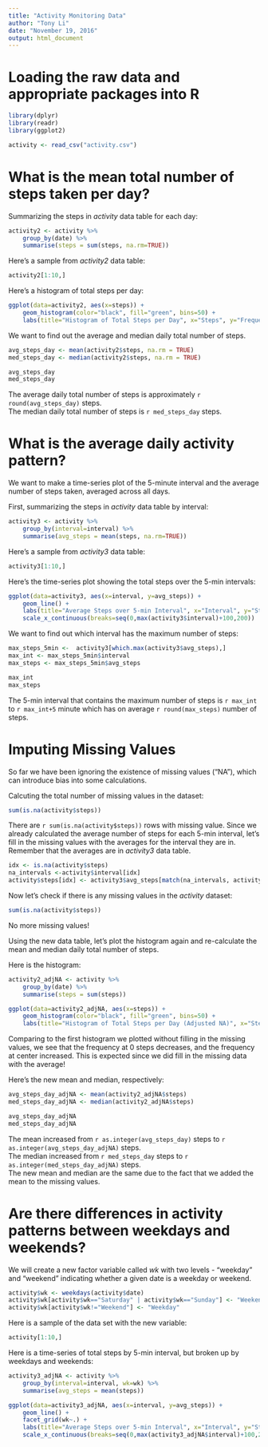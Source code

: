 ---
title: "Activity Monitoring Data"
author: "Tony Li"
date: "November 19, 2016"
output: html_document
---

Loading the raw data and appropriate packages into R
====================================================

```{r, message=FALSE}
library(dplyr)
library(readr)
library(ggplot2)

activity <- read_csv("activity.csv")
```

What is the mean total number of steps taken per day?
=====================================================

Summarizing the steps in *activity* data table for each day:

```{r}
activity2 <- activity %>%
    group_by(date) %>%
    summarise(steps = sum(steps, na.rm=TRUE))
```

Here's a sample from *activity2* data table:
```{r echo=FALSE}
activity2[1:10,]
```

Here's a histogram of total steps per day:
```{r}
ggplot(data=activity2, aes(x=steps)) +
    geom_histogram(color="black", fill="green", bins=50) +
    labs(title="Histogram of Total Steps per Day", x="Steps", y="Frequency")
```

We want to find out the average and median daily total number of steps.
```{r mean_med, include=TRUE}
avg_steps_day <- mean(activity2$steps, na.rm = TRUE)
med_steps_day <- median(activity2$steps, na.rm = TRUE)

avg_steps_day
med_steps_day
```

The average daily total number of steps is approximately `r round(avg_steps_day)` steps.  
The median daily total number of steps is `r med_steps_day` steps.

What is the average daily activity pattern?
===========================================

We want to make a time-series plot of the 5-minute interval and the average number
of steps taken, averaged across all days. 

First, summarizing the steps in *activity* data table by interval:
```{r}
activity3 <- activity %>%
    group_by(interval=interval) %>%
    summarise(avg_steps = mean(steps, na.rm=TRUE))
```

Here's a sample from *activity3* data table:
```{r echo=FALSE}
activity3[1:10,]
```


Here's the time-series plot showing the total steps over the 5-min intervals:

```{r}
ggplot(data=activity3, aes(x=interval, y=avg_steps)) +
    geom_line() +
    labs(title="Average Steps over 5-min Interval", x="Interval", y="Steps") +
    scale_x_continuous(breaks=seq(0,max(activity3$interval)+100,200))
```

We want to find out which interval has the maximum number of steps:
```{r include=TRUE}
max_steps_5min <-  activity3[which.max(activity3$avg_steps),]
max_int <- max_steps_5min$interval
max_steps <- max_steps_5min$avg_steps

max_int
max_steps
```
The 5-min interval that contains the maximum number of steps is `r max_int` to 
`r max_int+5` minute which has on average `r round(max_steps)` number of steps.  


Imputing Missing Values
=======================

So far we have been ignoring the existence of missing values ("NA"), which can
introduce bias into some calculations.  

Calcuting the total number of missing values in the dataset:
```{r}
sum(is.na(activity$steps))
```

There are `r sum(is.na(activity$steps))` rows with missing value. Since we already
calculated the average number of steps for each 5-min interval, let's fill in
the missing values with the averages for the interval they are in. Remember that
the averages are in *activity3* data table.

```{r}
idx <- is.na(activity$steps)
na_intervals <-activity$interval[idx]
activity$steps[idx] <- activity3$avg_steps[match(na_intervals, activity3$interval)]
```

Now let's check if there is any missing values in the *activity* dataset:
```{r}
sum(is.na(activity$steps))
```
No more missing values!


Using the new data table, let's plot the histogram again and re-calculate the
mean and median daily total number of steps.  

Here is the histogram:
```{r}
activity2_adjNA <- activity %>%
    group_by(date) %>%
    summarise(steps = sum(steps))

ggplot(data=activity2_adjNA, aes(x=steps)) +
    geom_histogram(color="black", fill="green", bins=50) +
    labs(title="Histogram of Total Steps per Day (Adjusted NA)", x="Steps", y="Frequency")
```

Comparing to the first histogram we plotted without filling in the missing values, we
see that the frequency at 0 steps decreases, and the frequency at center increased.
This is expected since we did fill in the missing data with the average!  

Here's the new mean and median, respectively:
```{r}
avg_steps_day_adjNA <- mean(activity2_adjNA$steps)
med_steps_day_adjNA <- median(activity2_adjNA$steps)

avg_steps_day_adjNA
med_steps_day_adjNA
```

The mean increased from `r as.integer(avg_steps_day)` steps to `r as.integer(avg_steps_day_adjNA)` steps.  
The median increased from `r med_steps_day` steps to `r as.integer(med_steps_day_adjNA)` steps.  
The new mean and median are the same due to the fact that we added the mean to the 
missing values.


Are there differences in activity patterns between weekdays and weekends?
==========================================================================

We will create a new factor variable called *wk* with two levels - "weekday"
and "weekend" indicating whether a given date is a weekday or weekend.

```{r}
activity$wk <- weekdays(activity$date)
activity$wk[activity$wk=="Saturday" | activity$wk=="Sunday"] <- "Weekend"
activity$wk[activity$wk!="Weekend"] <- "Weekday"
```

Here is a sample of the data set with the new variable:
```{r echo=FALSE}
activity[1:10,]
```

Here is a time-series of total steps by 5-min interval, but broken up by weekdays
and weekends:
```{r}
activity3_adjNA <- activity %>%
    group_by(interval=interval, wk=wk) %>%
    summarise(avg_steps = mean(steps))

ggplot(data=activity3_adjNA, aes(x=interval, y=avg_steps)) +
    geom_line() +
    facet_grid(wk~.) +
    labs(title="Average Steps over 5-min Interval", x="Interval", y="Steps") +
    scale_x_continuous(breaks=seq(0,max(activity3_adjNA$interval)+100,200))
```





















